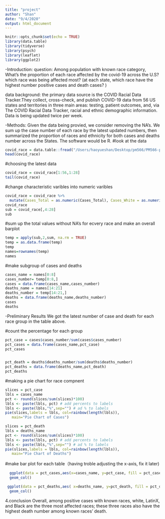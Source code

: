 ```yaml
---
title: "project"
author: "Shan"
date: "9/4/2020"
output: html_document
---
```


```r
knitr::opts_chunk$set(echo = TRUE)
library(data.table)
library(tidyverse) 
library(psych)
library(leaflet)
library(ggplot2)
```


-Introduction:
question: Among population with known race category, What's the proportion of each race affected by the covid-19 across the U.S? which race was being affected most? (at each state, which race have the highest number positive cases and death cases? )

data background: the primary data source is the COVID Racial Data Tracker.They collect, cross-check, and publish COVID-19 data from 56 US states and territories in three main areas: testing, patient outcomes, and, via The COVID Racial Data Tracker, racial and ethnic demographic information. Data is being updated twice per week.

-Methods:
 Given the data being provied, we consider removing the NA's. We sum up the case number of each race by the latest updated numbers, then summarized the proportion of  races and ethnicity for both cases and deaths number across the States. The software  would be R. 
#look at the data 
```r
covid_race = data.table::fread("/Users/haoyueshan/Desktop/pm566/PM566-project/Race-Data.csv")
head(covid_race)
```
#choosing the latest data 
```r
covid_race = covid_race[1:56,1:28]
tail(covid_race)
```

#change characteristic varibles into numeric varibles
```r
covid_race = covid_race %>% 
  mutate(Cases_Total = as.numeric(Cases_Total), Cases_White = as.numeric(Cases_White), Cases_Ethnicity_Unknown = as.numeric(Cases_Ethnicity_Unknown))
covid_race
sub = covid_race[,4:28]
sub
```
#sum up the total values without NA's for ecvery race and make an overall barplot

```r
temp = apply(sub,2,sum, na.rm = TRUE)
temp = as.data.frame(temp)
temp
names=rownames(temp)
names
```

#make subgroup of cases and deaths 
```r
cases_name = names[0:8]
cases_number= temp[0:8,]
cases = data.frame(cases_name,cases_number)
deaths_name = names[14:21]
deaths_number = temp[14:21,]
deaths = data.frame(deaths_name,deaths_number)
cases
deaths
```
-Preliminary Results
We got the latest number of case and death for each race group in the table above.

#count the percentage for each group 
```r
pct_case = cases$cases_number/sum(cases$cases_number)
pct_cases = data.frame(cases_name,pct_case)
pct_cases


pct_death = deaths$deaths_number/sum(deaths$deaths_number)
pct_deaths = data.frame(deaths_name,pct_death)
pct_deaths
```

#making a pie chart for race compnent 
```r
slices = pct_case
lbls = cases_name
pct <- round(slices/sum(slices)*100)
lbls <- paste(lbls, pct) # add percents to labels
lbls <- paste(lbls,"%",sep="") # ad % to labels
pie(slices,labels = lbls, col=rainbow(length(lbls)),
   main="Pie Chart of Cases")
```
```r
slices = pct_death
lbls = deaths_name
pct <- round(slices/sum(slices)*100)
lbls <- paste(lbls, pct) # add percents to labels
lbls <- paste(lbls,"%",sep="") # ad % to labels
pie(slices,labels = lbls, col=rainbow(length(lbls)),
   main="Pie Chart of Deaths")
```

#make bar plot for each table（having troble adjusting the x-axis, fix it later) 

```r
  ggplot(data = pct_cases,aes(x=cases_name, y=pct_case, fill = pct_case))+
  geom_col()
```

```r
 ggplot(data = pct_deaths,aes( x=deaths_name, y=pct_death, fill = pct_death))+
  geom_col()
```

4.conclusion
Overall, among positive cases with known races,  white, LatinX, and Black are the three most affected races;
these three races also have the highest death number among known races' death. 




